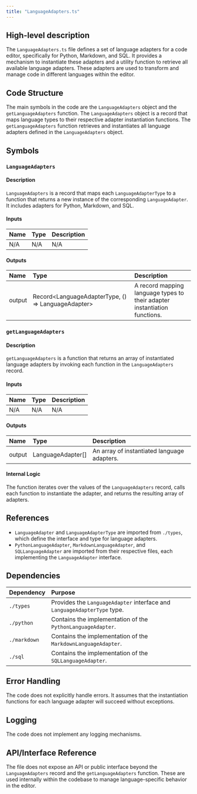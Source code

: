 ```yaml
---
title: "LanguageAdapters.ts"
---
```


## High-level description

The `LanguageAdapters.ts` file defines a set of language adapters for a code editor, specifically for Python, Markdown, and SQL. It provides a mechanism to instantiate these adapters and a utility function to retrieve all available language adapters. These adapters are used to transform and manage code in different languages within the editor.

## Code Structure

The main symbols in the code are the `LanguageAdapters` object and the `getLanguageAdapters` function. The `LanguageAdapters` object is a record that maps language types to their respective adapter instantiation functions. The `getLanguageAdapters` function retrieves and instantiates all language adapters defined in the `LanguageAdapters` object.

## Symbols

### `LanguageAdapters`
#### Description
`LanguageAdapters` is a record that maps each `LanguageAdapterType` to a function that returns a new instance of the corresponding `LanguageAdapter`. It includes adapters for Python, Markdown, and SQL.

#### Inputs
| Name | Type | Description |
|:-----|:-----|:------------|
| N/A  | N/A  | N/A         |

#### Outputs
| Name | Type | Description |
|:-----|:-----|:------------|
| output | Record&lt;LanguageAdapterType, () =&gt; LanguageAdapter&gt; | A record mapping language types to their adapter instantiation functions. |

### `getLanguageAdapters`
#### Description
`getLanguageAdapters` is a function that returns an array of instantiated language adapters by invoking each function in the `LanguageAdapters` record.

#### Inputs
| Name | Type | Description |
|:-----|:-----|:------------|
| N/A  | N/A  | N/A         |

#### Outputs
| Name | Type | Description |
|:-----|:-----|:------------|
| output | LanguageAdapter[] | An array of instantiated language adapters. |

#### Internal Logic
The function iterates over the values of the `LanguageAdapters` record, calls each function to instantiate the adapter, and returns the resulting array of adapters.

## References

- `LanguageAdapter` and `LanguageAdapterType` are imported from `./types`, which define the interface and type for language adapters.
- `PythonLanguageAdapter`, `MarkdownLanguageAdapter`, and `SQLLanguageAdapter` are imported from their respective files, each implementing the `LanguageAdapter` interface.

## Dependencies

| Dependency | Purpose |
|:-----------|:--------|
| `./types` | Provides the `LanguageAdapter` interface and `LanguageAdapterType` type. |
| `./python` | Contains the implementation of the `PythonLanguageAdapter`. |
| `./markdown` | Contains the implementation of the `MarkdownLanguageAdapter`. |
| `./sql` | Contains the implementation of the `SQLLanguageAdapter`. |

## Error Handling

The code does not explicitly handle errors. It assumes that the instantiation functions for each language adapter will succeed without exceptions.

## Logging

The code does not implement any logging mechanisms.

## API/Interface Reference

The file does not expose an API or public interface beyond the `LanguageAdapters` record and the `getLanguageAdapters` function. These are used internally within the codebase to manage language-specific behavior in the editor.